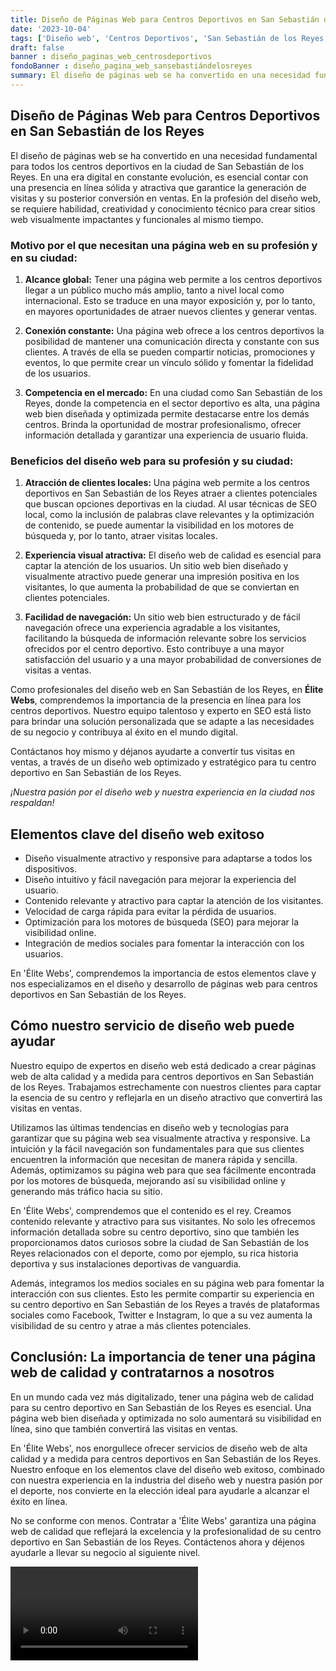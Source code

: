 ```yaml
---
title: Diseño de Páginas Web para Centros Deportivos en San Sebastián de los Reyes
date: '2023-10-04'
tags: ['Diseño web', 'Centros Deportivos', 'San Sebastián de los Reyes']
draft: false
banner : diseño_paginas_web_centrosdeportivos
fondoBanner : diseño_pagina_web_sansebastiándelosreyes
summary: El diseño de páginas web se ha convertido en una necesidad fundamental para todos los centros deportivos en la ciudad de San Sebastián de los Reyes. En una era digital en constante evolución, es esencial contar con una presencia en línea sólida y atractiva que garantice la generación de visitas y su posterior conversión en ventas. En la profesión del diseño web, se requiere habilidad, creatividad y conocimiento técnico para crear sitios web visualmente impactantes y funcionales al mismo tiempo.
---
```


## **Diseño de Páginas Web para Centros Deportivos en San Sebastián de los Reyes**

El diseño de páginas web se ha convertido en una necesidad fundamental para todos los centros deportivos en la ciudad de San Sebastián de los Reyes. En una era digital en constante evolución, es esencial contar con una presencia en línea sólida y atractiva que garantice la generación de visitas y su posterior conversión en ventas. En la profesión del diseño web, se requiere habilidad, creatividad y conocimiento técnico para crear sitios web visualmente impactantes y funcionales al mismo tiempo.

### **Motivo por el que necesitan una página web en su profesión y en su ciudad:**

1. **Alcance global:** Tener una página web permite a los centros deportivos llegar a un público mucho más amplio, tanto a nivel local como internacional. Esto se traduce en una mayor exposición y, por lo tanto, en mayores oportunidades de atraer nuevos clientes y generar ventas.

2. **Conexión constante:** Una página web ofrece a los centros deportivos la posibilidad de mantener una comunicación directa y constante con sus clientes. A través de ella se pueden compartir noticias, promociones y eventos, lo que permite crear un vínculo sólido y fomentar la fidelidad de los usuarios.

3. **Competencia en el mercado:** En una ciudad como San Sebastián de los Reyes, donde la competencia en el sector deportivo es alta, una página web bien diseñada y optimizada permite destacarse entre los demás centros. Brinda la oportunidad de mostrar profesionalismo, ofrecer información detallada y garantizar una experiencia de usuario fluida.

### **Beneficios del diseño web para su profesión y su ciudad:**

1. **Atracción de clientes locales:** Una página web permite a los centros deportivos en San Sebastián de los Reyes atraer a clientes potenciales que buscan opciones deportivas en la ciudad. Al usar técnicas de SEO local, como la inclusión de palabras clave relevantes y la optimización de contenido, se puede aumentar la visibilidad en los motores de búsqueda y, por lo tanto, atraer visitas locales.

2. **Experiencia visual atractiva:** El diseño web de calidad es esencial para captar la atención de los usuarios. Un sitio web bien diseñado y visualmente atractivo puede generar una impresión positiva en los visitantes, lo que aumenta la probabilidad de que se conviertan en clientes potenciales.

3. **Facilidad de navegación:** Un sitio web bien estructurado y de fácil navegación ofrece una experiencia agradable a los visitantes, facilitando la búsqueda de información relevante sobre los servicios ofrecidos por el centro deportivo. Esto contribuye a una mayor satisfacción del usuario y a una mayor probabilidad de conversiones de visitas a ventas.

Como profesionales del diseño web en San Sebastián de los Reyes, en **Élite Webs**, comprendemos la importancia de la presencia en línea para los centros deportivos. Nuestro equipo talentoso y experto en SEO está listo para brindar una solución personalizada que se adapte a las necesidades de su negocio y contribuya al éxito en el mundo digital.

Contáctanos hoy mismo y déjanos ayudarte a convertir tus visitas en ventas, a través de un diseño web optimizado y estratégico para tu centro deportivo en San Sebastián de los Reyes.

*¡Nuestra pasión por el diseño web y nuestra experiencia en la ciudad nos respaldan!*

<GifSeo />

<Cta />

## Elementos clave del diseño web exitoso

- Diseño visualmente atractivo y responsive para adaptarse a todos los dispositivos.
- Diseño intuitivo y fácil navegación para mejorar la experiencia del usuario.
- Contenido relevante y atractivo para captar la atención de los visitantes.
- Velocidad de carga rápida para evitar la pérdida de usuarios.
- Optimización para los motores de búsqueda (SEO) para mejorar la visibilidad online.
- Integración de medios sociales para fomentar la interacción con los usuarios.

En 'Élite Webs', comprendemos la importancia de estos elementos clave y nos especializamos en el diseño y desarrollo de páginas web para centros deportivos en San Sebastián de los Reyes.

## Cómo nuestro servicio de diseño web puede ayudar

Nuestro equipo de expertos en diseño web está dedicado a crear páginas web de alta calidad y a medida para centros deportivos en San Sebastián de los Reyes. Trabajamos estrechamente con nuestros clientes para captar la esencia de su centro y reflejarla en un diseño atractivo que convertirá las visitas en ventas.

Utilizamos las últimas tendencias en diseño web y tecnologías para garantizar que su página web sea visualmente atractiva y responsive. La intuición y la fácil navegación son fundamentales para que sus clientes encuentren la información que necesitan de manera rápida y sencilla. Además, optimizamos su página web para que sea fácilmente encontrada por los motores de búsqueda, mejorando así su visibilidad online y generando más tráfico hacia su sitio.

En 'Élite Webs', comprendemos que el contenido es el rey. Creamos contenido relevante y atractivo para sus visitantes. No solo les ofrecemos información detallada sobre su centro deportivo, sino que también les proporcionamos datos curiosos sobre la ciudad de San Sebastián de los Reyes relacionados con el deporte, como por ejemplo, su rica historia deportiva y sus instalaciones deportivas de vanguardia.

Además, integramos los medios sociales en su página web para fomentar la interacción con sus clientes. Esto les permite compartir su experiencia en su centro deportivo en San Sebastián de los Reyes a través de plataformas sociales como Facebook, Twitter e Instagram, lo que a su vez aumenta la visibilidad de su centro y atrae a más clientes potenciales.

## Conclusión: La importancia de tener una página web de calidad y contratarnos a nosotros

En un mundo cada vez más digitalizado, tener una página web de calidad para su centro deportivo en San Sebastián de los Reyes es esencial. Una página web bien diseñada y optimizada no solo aumentará su visibilidad en línea, sino que también convertirá las visitas en ventas.

En 'Élite Webs', nos enorgullece ofrecer servicios de diseño web de alta calidad y a medida para centros deportivos en San Sebastián de los Reyes. Nuestro enfoque en los elementos clave del diseño web exitoso, combinado con nuestra experiencia en la industria del diseño web y nuestra pasión por el deporte, nos convierte en la elección ideal para ayudarle a alcanzar el éxito en línea.

No se conforme con menos. Contratar a 'Élite Webs' garantiza una página web de calidad que reflejará la excelencia y la profesionalidad de su centro deportivo en San Sebastián de los Reyes. Contáctenos ahora y déjenos ayudarle a llevar su negocio al siguiente nivel.

<Video />

<CtaBot job='Centros Deportivos' city='San Sebastián de los Reyes'/>

<Gmaps query='San Sebastián de los Reyes+españa+maps' />